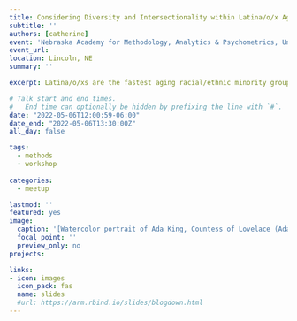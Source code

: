 ```yaml
---
title: Considering Diversity and Intersectionality within Latina/o/x Aging and Health
subtitle: ''
authors: [catherine]
event: 'Nebraska Academy for Methodology, Analytics & Psychometrics, University of Nebraska - Lincoln'
event_url:
location: Lincoln, NE
summary: ''

excerpt: Latina/o/xs are the fastest aging racial/ethnic minority group in the United States. Promoting health, reducing health disparities, and addressing social determinants of health among older Latina/o/xs is paramount. However, the Latina/o/x pan-ethnic label infers shared experiences, ignoring distinct cultural characteristics - such as ethnic identity, race, nativity, and gender - that may elicit different forms of risk factors and protective mechanisms over the life course that influence health in later life. This talk will focus on a priori, person-centered, and multilevel approaches regarding intersectionality (or intersections of identities) within older Latina/o/xs in the United States that are important to consider in the morbidity process.

# Talk start and end times.
#   End time can optionally be hidden by prefixing the line with `#`.
date: "2022-05-06T12:00:59-06:00"
date_end: "2022-05-06T13:30:00Z"
all_day: false

tags:
  - methods
  - workshop
  
categories:
  - meetup

lastmod: ''
featured: yes
image:
  caption: '[Watercolor portrait of Ada King, Countess of Lovelace (Ada Lovelace)](https://commons.wikimedia.org/wiki/File:Ada_Lovelace_portrait.jpg)'
  focal_point: ''
  preview_only: no
projects: 

links:
- icon: images
  icon_pack: fas
  name: slides
  #url: https://arm.rbind.io/slides/blogdown.html
---
```

